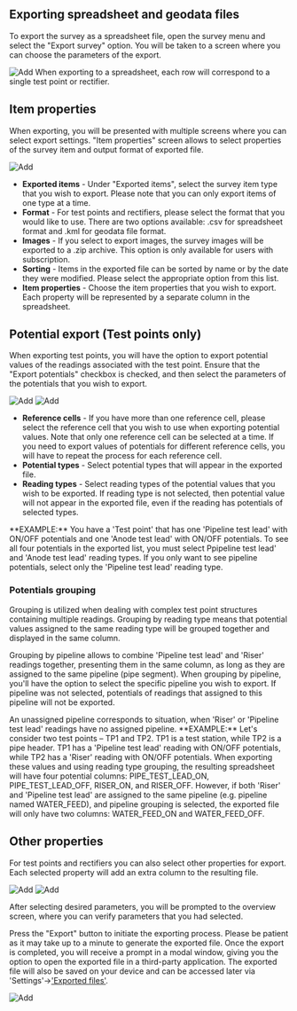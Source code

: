 
## Exporting spreadsheet and geodata files

To export the survey as a spreadsheet file, open the survey menu and select the "Export survey" option. You will be taken to a screen where you can choose the parameters of the export.

<ImageView>
  <Image src="/images/export/6.2.png" alt="Add" width={300} height={300} />
</ImageView>

<Callout type="info" emoji="ℹ️">
  When exporting to a spreadsheet, each row will correspond to a single test point or rectifier.
</Callout>

## Item properties

When exporting, you will be presented with multiple screens where you can select export settings. "Item properties" screen allows to select properties of the survey item and output format of exported file.

<ImageView>
  <Image src="/images/export/6.3.png" alt="Add" width={300} height={300} />
</ImageView>

- **Exported items** - Under "Exported items", select the survey item type that you wish to export. Please note that you can only export items of one type at a time.
- **Format** - For test points and rectifiers, please select the format that you would like to use. There are two options available: .csv for spreadsheet format and .kml for geodata file format.
- **Images** - If you select to export images, the survey images will be exported to a .zip archive. This option is only available for users with subscription.
- **Sorting** - Items in the exported file can be sorted by name or by the date they were modified. Please select the appropriate option from this list.
- **Item properties** - Choose the item properties that you wish to export. Each property will be represented by a separate column in the spreadsheet.

## Potential export (Test points only)

When exporting test points, you will have the option to export potential values of the readings associated with the test point. Ensure that the "Export potentials" checkbox is checked, and then select the parameters of the potentials that you wish to export.

<ImageView>
  <Image src="/images/export/6.4.png" alt="Add" width={300} height={300} />
  <Image src="/images/export/6.5.png" alt="Add" width={300} height={300} />
</ImageView>

- **Reference cells** - If you have more than one reference cell, please select the reference cell that you wish to use when exporting potential values. Note that only one reference cell can be selected at a time. If you need to export values of potentials for different reference cells, you will have to repeat the process for each reference cell.
- **Potential types** - Select potential types that will appear in the exported file.
- **Reading types** - Select reading types of the potential values that you wish to be exported. If reading type is not selected, then potential value will not appear in the exported file, even if the reading has potentials of selected types.

<Callout>
  **EXAMPLE:** You have a 'Test point' that has one 'Pipeline test lead' with ON/OFF
  potentials and one 'Anode test lead' with ON/OFF potentials. To see all four
  potentials in the exported list, you must select Ppipeline test lead' and 'Anode
  test lead' reading types. If you only want to see pipeline potentials, select
  only the 'Pipeline test lead' reading type.
</Callout>

### Potentials grouping

Grouping is utilized when dealing with complex test point structures containing multiple readings. Grouping by reading type means that potential values assigned to the same reading type will be grouped together and displayed in the same column.

Grouping by pipeline allows to combine 'Pipeline test lead' and 'Riser' readings together, presenting them in the same column, as long as they are assigned to the same pipeline (pipe segment). When grouping by pipeline, you'll have the option to select the specific pipeline you wish to export. If pipeline was not selected, potentials of readings that assigned to this pipeline will not be exported.

<Callout type="info" emoji="ℹ️">
  An unassigned pipeline corresponds to situation, when 'Riser' or 'Pipeline
  test lead' readings have no assigned pipeline.
</Callout>

<Callout>
  **EXAMPLE:** Let's consider two test points – TP1 and TP2. TP1 is a test
  station, while TP2 is a pipe header. TP1 has a 'Pipeline test lead' reading with
  ON/OFF potentials, while TP2 has a 'Riser' reading with ON/OFF potentials. When
  exporting these values and using reading type grouping, the resulting
  spreadsheet will have four potential columns: PIPE_TEST_LEAD_ON,
  PIPE_TEST_LEAD_OFF, RISER_ON, and RISER_OFF. However, if both 'Riser' and
  'Pipeline test lead' are assigned to the same pipeline (e.g. pipeline named WATER_FEED), and
  pipeline grouping is selected, the exported file will only have two columns:
  WATER_FEED_ON and WATER_FEED_OFF.
</Callout>

## Other properties

For test points and rectifiers you can also select other properties for export. Each selected property will add an extra column to the resulting file.

<ImageView>
  <Image src="/images/export/6.6.png" alt="Add" width={300} height={300} />
  <Image src="/images/export/6.7.png" alt="Add" width={300} height={300} />
</ImageView>

After selecting desired parameters, you will be prompted to the overview screen, where you can verify parameters that you had selected.

Press the "Export" button to initiate the exporting process. Please be patient as it may take up to a minute to generate the exported file. Once the export is completed, you will receive a prompt in a modal window, giving you the option to open the exported file in a third-party application. The exported file will also be saved on your device and can be accessed later via 'Settings'->['Exported files'](./exported_files.mdx).

<ImageView>
  <Image src="/images/export/6.8.png" alt="Add" width={300} height={300} />
</ImageView>
